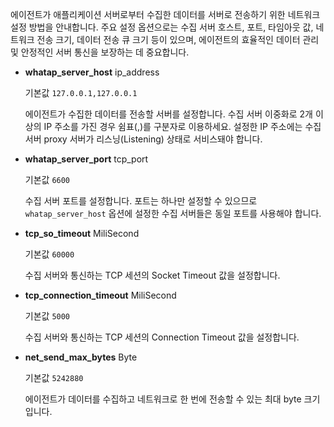 에이전트가 애플리케이션 서버로부터 수집한 데이터를 서버로 전송하기 위한 네트워크 설정 방법을 안내합니다. 주요 설정 옵션으로는 수집 서버 호스트, 포트, 타임아웃 값, 네트워크 전송 크기, 데이터 전송 큐 크기 등이 있으며, 에이전트의 효율적인 데이터 관리 및 안정적인 서버 통신을 보장하는 데 중요합니다.

* **whatap_server_host** <span class='type'>ip_address</span>

  기본값 `127.0.0.1,127.0.0.1`

  에이전트가 수집한 데이터를 전송할 서버를 설정합니다. 수집 서버 이중화로 2개 이상의 IP 주소를 가진 경우 쉼표(,)를 구분자로 이용하세요. 설정한 IP 주소에는 수집 서버 proxy 서버가 리스닝(Listening) 상태로 서비스돼야 합니다.

* **whatap_server_port** <span class='type'>tcp_port</span>

  기본값 `6600`

  수집 서버 포트를 설정합니다. 포트는 하나만 설정할 수 있으므로 `whatap_server_host` 옵션에 설정한 수집 서버들은 동일 포트를 사용해야 합니다.

* **tcp_so_timeout** <span class='type'>MiliSecond</span>

  기본값 `60000`

  수집 서버와 통신하는 TCP 세션의 Socket Timeout 값을 설정합니다.

* **tcp_connection_timeout** <span class='type'>MiliSecond</span>

  기본값 `5000`

  수집 서버와 통신하는 TCP 세션의 Connection Timeout 값을 설정합니다.

* **net_send_max_bytes** <span class='type'>Byte</span>

  기본값 `5242880`

  에이전트가 데이터를 수집하고 네트워크로 한 번에 전송할 수 있는 최대 byte 크기입니다.
